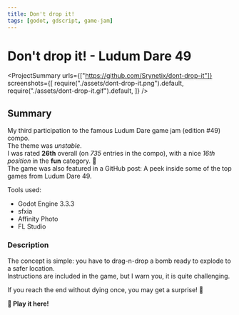 ```yaml
---
title: Don't drop it!
tags: [godot, gdscript, game-jam]
---
```


<Back name="Projects" link="../../" />

# Don't drop it! - Ludum Dare 49

<ProjectSummary
  urls={["https://github.com/Srynetix/dont-drop-it"]}
  screenshots={[
    require("./assets/dont-drop-it.png").default,
    require("./assets/dont-drop-it.gif").default,
  ]}
/>

## Summary

My third participation to the famous <ELink href="https://ldjam.com/events/ludum-dare/49/">Ludum Dare game jam (edition #49)</ELink> compo.  
The theme was _unstable_.  
I was rated <ELink href="https://ldjam.com/events/ludum-dare/49/dont-drop-it"><b>26th</b> overall</ELink> (on _735_ entries in the compo), with a nice _16th position_ in the **fun** category. :tada:  
The game was also featured in a GitHub post: <ELink href="https://github.blog/2021-10-25-a-peek-inside-some-of-the-top-games-from-ludum-dare-49/">A peek inside some of the top games from Ludum Dare 49</ELink>.

Tools used:

- Godot Engine 3.3.3
- sfxia
- Affinity Photo
- FL Studio

### Description

The concept is simple: you have to drag-n-drop a bomb ready to explode to a safer location.  
Instructions are included in the game, but I warn you, it is quite challenging.

If you reach the end without dying once, you may get a surprise! :gift:

<ELink href="https://srynetix.github.io/dont-drop-it/Dont-drop-it">
  <b>🚀 Play it here!</b>
</ELink>
